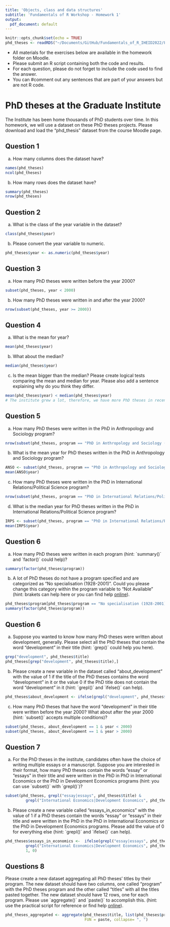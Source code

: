 ```yaml
---
title: 'Objects, class and data structures'
subtitle: 'Fundamentals of R Workshop - Homework 1'
output:
  pdf_document: default
---
```


```r
knitr::opts_chunk$set(echo = TRUE)
phd_theses <- readRDS("~/Documents/GitHub/Fundamentals_of_R_IHEID2022/Fundamentals_workshop_2023/Lecture_2_homework/phd_theses.rds")
```

- All materials for the exercises below are available in the homework folder on Moodle.
- Please submit an R script containing both the code and results.
- For each question, please do not forget to include the code used to find the answer. 
- You can #comment out any sentences that are part of your answers but are not R code.

# PhD theses at the Graduate Institute

The Institute has been home thousands of PhD students over time.
In this homework, we will use a dataset on these PhD theses projects.
Please download and load the "phd_thesis" dataset from the course Moodle page.

## Question 1

a) How many columns does the dataset have?

```r
names(phd_theses)
ncol(phd_theses)
```

b) How many rows does the dataset have?

```r
summary(phd_theses)
nrow(phd_theses)
```

## Question 2

a) What is the class of the year variable in the dataset?

```r
class(phd_theses$year)
```

b) Please convert the year variable to numeric.

```r
phd_theses$year <- as.numeric(phd_theses$year)
```


## Question 3

a) How many PhD theses were written before the year 2000?

```r
subset(phd_theses, year < 2000)
```

b) How many PhD theses were written in and after the year 2000?

```r
nrow(subset(phd_theses, year >= 2000))
```

## Question 4

a) What is the mean for year?

```r
mean(phd_theses$year)
```

b) What about the median?

```r
median(phd_theses$year)
```

c) Is the mean bigger than the median? Please create logical tests comparing the mean and median for year. Please also add a sentence explaining why do you think they differ.

```r
mean(phd_theses$year) < median(phd_theses$year)
# The institute grew a lot, therefore, we have more PhD theses in recent years.
```

## Question 5

a) How many PhD theses were written in the PhD in Anthropology and Sociology program?

```r
nrow(subset(phd_theses, program == "PhD in Anthropology and Sociology (2013-)"))
```

b) What is the mean year for PhD theses written in the PhD in Anthropology and Sociology program?

```r
ANSO <- subset(phd_theses, program == "PhD in Anthropology and Sociology (2013-)")
mean(ANSO$year)
```

c) How many PhD theses were written in the PhD in International Relations/Political Science program?

```r
nrow(subset(phd_theses, program == "PhD in International Relations/Political Science (2012-)"))
```

d) What is the median year for PhD theses written in the PhD in International Relations/Political Science program?

```r
IRPS <- subset(phd_theses, program == "PhD in International Relations/Political Science (2012-)")
mean(IRPS$year)
```

## Question 6

a) How many PhD theses were written in each program (hint: ´summary()´ and ´factor()´ could help)?

```r
summary(factor(phd_theses$program))
```

b) A lot of PhD theses do not have a program specified and are categorized as "No specialisation (1928-2001)". Could you please change this category within the program variable to "Not Available" (hint: brakets can help here or you can find help [online](https://stackoverflow.com/questions/5824173/replace-a-value-in-a-data-frame-based-on-a-conditional-if-statement)).

```r
phd_theses$program[phd_theses$program == "No specialisation (1928-2001)"] <- "Not Available"
summary(factor(phd_theses$program))
```

## Question 6

a) Suppose you wanted to know how many PhD theses were written about development, generally. Please select all the PhD theses that contain the word "development" in their title (hint: ´grep()´ could help you here).

```r
grep("development", phd_theses$title)
phd_theses[grep("development", phd_theses$title),]
```

b) Please create a new variable in the dataset called "about_development" with the value of 1 if the title of the PhD theses contains the word "development" in it or the value 0 if the PhD title does not contain the word "development" in it (hint: ´grepl()´ and ´ifelse()´ can help).

```r
phd_theses$about_development <- ifelse(grepl("development", phd_theses$title), 1, 0)
```

c) How many PhD theses that have the word "development" in their title were written before the year 2000? What about after the year 2000 (hint: ´subset()´ accepts multiple conditions)?

```r
subset(phd_theses, about_development == 1 & year < 2000)
subset(phd_theses, about_development == 1 & year > 2000)
```

## Question 7

a) For the PhD theses in the institute, candidates often have the choice of writing multiple essays or a manuscript. Suppose you are interested in their format, how many PhD theses contain the words "essay" or "essays" in their title and were written in the PhD in PhD in International Economics or the PhD in Development Economics programs (hint: you can use ´subset()´ with ´grepl()´)?

```r
subset(phd_theses, grepl("essay|essays", phd_theses$title) & 
         grepl("International Economics|Development Economics", phd_theses$program))
```

b) Please create a new variable called "essays_in_economics" with the value of 1 if a PhD theses contain the words "essay" or "essays" in their title and were written in the PhD in the PhD in International Economics or the PhD in Development Economics programs. Please add the value of 0 for everything else (hint: ´grepl()´ and ´ifelse()´ can help).

```r
phd_theses$essays_in_economics <-  ifelse(grepl("essay|essays", phd_theses$title) & 
         grepl("International Economics|Development Economics", phd_theses$program),
         1, 0)
```

## Questions 8

Please create a new dataset aggregating all PhD theses' titles by their program. The new dataset should have two columns, one called "program" with the PhD theses program and the other called "titles" with all the titles pasted together. The new dataset should have 12 rows, one for each program. Please use ´aggregate()´ and ´paste()´ to accomplish this. (hint: use the practical script for reference or find help [online](https://stackoverflow.com/questions/61082463/set-collapse-for-paste-function-in-aggregate)).

```r
phd_theses_aggregated <- aggregate(phd_theses$title, list(phd_theses$program),
                                   FUN = paste, collapse= ", ")
```
